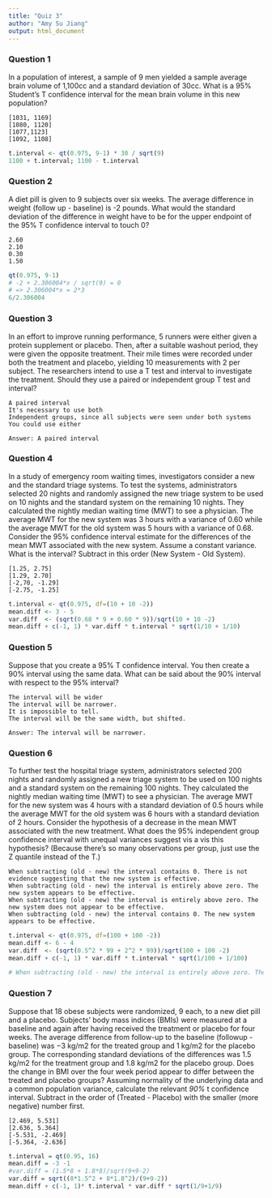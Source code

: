 ```yaml
---
title: "Quiz 3"
author: "Amy Su Jiang"
output: html_document
---
```



### Question 1

In a population of interest, a sample of 9 men yielded a sample average brain volume of 1,100cc and a standard deviation of 30cc. What is a 95% Student's T confidence interval for the mean brain volume in this new population?

    [1031, 1169]
    [1080, 1120]
    [1077,1123]
    [1092, 1108]

```r
t.interval <- qt(0.975, 9-1) * 30 / sqrt(9)
1100 + t.interval; 1100 - t.interval
```

### Question 2

A diet pill is given to 9 subjects over six weeks. The average difference in weight (follow up - baseline) is -2 pounds. What would the standard deviation of the difference in weight have to be for the upper endpoint of the 95% T confidence interval to touch 0?

    2.60
    2.10
    0.30
    1.50

```r
qt(0.975, 9-1)
# -2 + 2.306004*x / sqrt(9) = 0
# => 2.306004*x = 2*3
6/2.306004
```

### Question 3

In an effort to improve running performance, 5 runners were either given a protein supplement or placebo. Then, after a suitable washout period, they were given the opposite treatment. Their mile times were recorded under both the treatment and placebo, yielding 10 measurements with 2 per subject. The researchers intend to use a T test and interval to investigate the treatment. Should they use a paired or independent group T test and interval?

    A paired interval
    It's necessary to use both
    Independent groups, since all subjects were seen under both systems
    You could use either

```
Answer: A paired interval
```

### Question 4

In a study of emergency room waiting times, investigators consider a new and the standard triage systems. To test the systems, administrators selected 20 nights and randomly assigned the new triage system to be used on 10 nights and the standard system on the remaining 10 nights. They calculated the nightly median waiting time (MWT) to see a physician. The average MWT for the new system was 3 hours with a variance of 0.60 while the average MWT for the old system was 5 hours with a variance of 0.68. Consider the 95% confidence interval estimate for the differences of the mean MWT associated with the new system. Assume a constant variance. What is the interval? Subtract in this order (New System - Old System).

    [1.25, 2.75]
    [1.29, 2.70]
    [-2,70, -1.29]
    [-2.75, -1.25]

``` r
t.interval <- qt(0.975, df=(10 + 10 -2))
mean.diff <- 3 - 5
var.diff  <- (sqrt(0.68 * 9 + 0.60 * 9))/sqrt(10 + 10 -2)
mean.diff + c(-1, 1) * var.diff * t.interval * sqrt(1/10 + 1/10)
```

### Question 5

Suppose that you create a 95% T confidence interval. You then create a 90% interval using the same data. What can be said about the 90% interval with respect to the 95% interval?

    The interval will be wider
    The interval will be narrower.
    It is impossible to tell.
    The interval will be the same width, but shifted.
    
```
Answer: The interval will be narrower.
```

### Question 6

To further test the hospital triage system, administrators selected 200 nights and randomly assigned a new triage system to be used on 100 nights and a standard system on the remaining 100 nights. They calculated the nightly median waiting time (MWT) to see a physician. The average MWT for the new system was 4 hours with a standard deviation of 0.5 hours while the average MWT for the old system was 6 hours with a standard deviation of 2 hours. Consider the hypothesis of a decrease in the mean MWT associated with the new treatment. What does the 95% independent group confidence interval with unequal variances suggest vis a vis this hypothesis? (Because there's so many observations per group, just use the Z quantile instead of the T.)

    When subtracting (old - new) the interval contains 0. There is not evidence suggesting that the new system is effective.
    When subtracting (old - new) the interval is entirely above zero. The new system appears to be effective.
    When subtracting (old - new) the interval is entirely above zero. The new system does not appear to be effective.
    When subtracting (old - new) the interval contains 0. The new system appears to be effective.

``` r
t.interval <- qt(0.975, df=(100 + 100 -2))
mean.diff <- 6 - 4
var.diff  <- (sqrt(0.5^2 * 99 + 2^2 * 99))/sqrt(100 + 100 -2)
mean.diff + c(-1, 1) * var.diff * t.interval * sqrt(1/100 + 1/100)

# When subtracting (old - new) the interval is entirely above zero. The new system appears to be effective.
```

### Question 7

Suppose that 18 obese subjects were randomized, 9 each, to a new diet pill and a placebo. Subjects’ body mass indices (BMIs) were measured at a baseline and again after having received the treatment or placebo for four weeks. The average difference from follow-up to the baseline (followup - baseline) was −3 kg/m2 for the treated group and 1 kg/m2 for the placebo group. The corresponding standard deviations of the differences was 1.5 kg/m2 for the treatment group and 1.8 kg/m2 for the placebo group. Does the change in BMI over the four week period appear to differ between the treated and placebo groups? Assuming normality of the underlying data and a common population variance, calculate the relevant *90%* t confidence interval. Subtract in the order of (Treated - Placebo) with the smaller (more negative) number first.

    [2.469, 5.531]
    [2.636, 5.364]
    [-5.531, -2.469]
    [-5.364, -2.636]

```r
t.interval = qt(0.95, 16)
mean.diff = -3 -1
#var.diff = (1.5*8 + 1.8*8)/sqrt(9+9-2)
var.diff = sqrt((8*1.5^2 + 8*1.8^2)/(9+9-2))
mean.diff + c(-1, 1)* t.interval * var.diff * sqrt(1/9+1/9)
```
